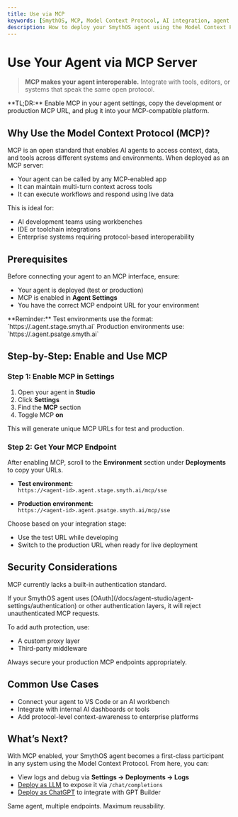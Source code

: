 ```yaml
---
title: Use via MCP
keywords: [SmythOS, MCP, Model Context Protocol, AI integration, agent interoperability, smythos agent MCP, smythos integrations]
description: How to deploy your SmythOS agent using the Model Context Protocol (MCP) to integrate with MCP-compatible tools and platforms.
---
```


# Use Your Agent via MCP Server

> **MCP makes your agent interoperable.** Integrate with tools, editors, or systems that speak the same open protocol.

<InfoCallout>
**TL;DR:** Enable MCP in your agent settings, copy the development or production MCP URL, and plug it into your MCP-compatible platform.
</InfoCallout>

<Divider />

## Why Use the Model Context Protocol (MCP)?

MCP is an open standard that enables AI agents to access context, data, and tools across different systems and environments. When deployed as an MCP server:

- Your agent can be called by any MCP-enabled app
- It can maintain multi-turn context across tools
- It can execute workflows and respond using live data

This is ideal for:

- AI development teams using workbenches
- IDE or toolchain integrations
- Enterprise systems requiring protocol-based interoperability

<Divider />

## Prerequisites

Before connecting your agent to an MCP interface, ensure:

- Your agent is deployed (test or production)
- MCP is enabled in **Agent Settings**
- You have the correct MCP endpoint URL for your environment

<InfoCallout>
**Reminder:** Test environments use the format:  
`https://<agent-id>.agent.stage.smyth.ai`  
Production environments use:  
`https://<agent-id>.agent.psatge.smyth.ai`
</InfoCallout>

<Divider />

## Step-by-Step: Enable and Use MCP

### Step 1: Enable MCP in Settings

1. Open your agent in **Studio**
2. Click **Settings**
3. Find the **MCP** section
4. Toggle MCP **on**

This will generate unique MCP URLs for test and production.

<Divider />

### Step 2: Get Your MCP Endpoint

After enabling MCP, scroll to the **Environment** section under **Deployments** to copy your URLs.

- **Test environment:**  
  `https://<agent-id>.agent.stage.smyth.ai/mcp/sse`

- **Production environment:**  
  `https://<agent-id>.agent.psatge.smyth.ai/mcp/sse`

Choose based on your integration stage:
- Use the test URL while developing
- Switch to the production URL when ready for live deployment

<PromptCard prompt="Use the test MCP URL during development, and switch to production (psatge) for stable launches." />

<Divider />

## Security Considerations

MCP currently lacks a built-in authentication standard.

<WarningCallout>
If your SmythOS agent uses [OAuth](/docs/agent-studio/agent-settings/authentication) or other authentication layers, it will reject unauthenticated MCP requests.
</WarningCallout>

To add auth protection, use:
- A custom proxy layer
- Third-party middleware

Always secure your production MCP endpoints appropriately.

<Divider />

## Common Use Cases

- Connect your agent to VS Code or an AI workbench
- Integrate with internal AI dashboards or tools
- Add protocol-level context-awareness to enterprise platforms

<PromptCard prompt="Paste your MCP URL into any compatible platform. Your agent will begin responding contextually." />

<Divider />

## What’s Next?

With MCP enabled, your SmythOS agent becomes a first-class participant in any system using the Model Context Protocol. From here, you can:

- View logs and debug via **Settings → Deployments → Logs**
- [Deploy as LLM](/docs/agent-deployments/deployments/deploy-as-llm) to expose it via `/chat/completions`
- [Deploy as ChatGPT](/docs/agent-deployments/deployments/deploy-as-chatgpt) to integrate with GPT Builder

Same agent, multiple endpoints. Maximum reusability.

<PromptCard prompt="Enable MCP on your SmythOS agent, grab the appropriate URL, and integrate with your preferred MCP-ready platform." />
